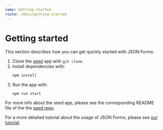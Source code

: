 ```yaml
---
name: Getting started
route: /docs/getting-started
---
```


#  Getting started

This section describes how you can get quickly started with JSON Forms.

1. Clone the [seed](https://github.com/eclipsesource/jsonforms-react-seed)  app with `git clone`
2. Install dependencies with: 
   ```bash
   npm install
   ```
3. Run the app with:
   ```
   npm run start
   ```

For more info about the seed app, please see the corresponding README file of the
the [seed repo](https://github.com/eclipsesource/jsonforms-react-seed).

For a more detailed tutorial about the usage of JSON Forms, please
see [our tutorial](/docs/tutorial).